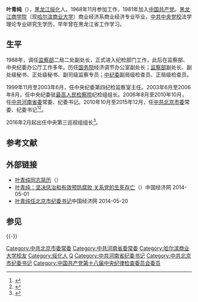 '''叶青纯'''（{{bd|1952年|4月|catIdx=Y叶}}），[[黑龙江|黑龙江]][[绥化|绥化]]人。1968年11月参加工作，1981年加入[[中国共产党|中国共产党]]。[[哈尔滨商业大学|黑龙江商学院]]（现[[哈尔滨商业大学|哈尔滨商业大学]]）商业经济系商业经济专业毕业，[[中共中央党校|中共中央党校]]法学理论专业研究生学历，早年曾在黑龙江省工作学习。
==生平==
1988年，调任[[监察部|监察部]]二局二处副处长，正式进入纪检部门工作，此后在监察部、中央纪委办公厅工作多年。历任[[中华人民共和国国务院|国务院]]经济调节办公室副处长；[[监察部|监察部]]副处长、副处级秘书、正处级秘书、副司级监察专员；[[中纪委|中纪委]]副局级检查员、正局级检查员。

1999年11月至2003年6月，任中央纪委第四纪检监察室主任。2003年6月至2006年8月，任中央纪委驻[[最高人民检察院|最高人民检察院]]纪检组组长。2006年8月至2010年10月，任[[中共河南省委|中共河南省委]]常委、纪委书记。2010年10月至2015年12月，任[[中共北京市委|中共北京市委]]常委、纪委书记<ref>{{cite web|accessdate=2013-11-29|url=http://news.xinhuanet.com/local/2010-10/09/c_12639590.htm|title=叶青纯任北京市委常委、市纪委书记|publisher=[[新华网|新华网]]|archive-date=2010-11-23|archive-url=https://web.archive.org/web/20101123193824/http://news.xinhuanet.com/local/2010-10/09/c_12639590.htm|dead-url=no}}</ref><ref>{{cite web|accessdate=2016-01-03|url=http://www.thepaper.cn/newsDetail_forward_1414822|title=福建省委常委、宣传部长李书磊任北京市纪委书记，接棒叶青纯|publisher=澎湃新闻|archive-date=2016-01-11|archive-url=https://web.archive.org/web/20160111092629/http://www.thepaper.cn/newsDetail_forward_1414822|dead-url=no}}</ref>。

2016年2月起出任中央第三巡视组组长<ref>{{cite web|url=http://news.sina.com.cn/c/nd/2016-03-01/doc-ifxpvysv5031968.shtml|title=媒体：中央第三巡视组配2名部级领导实属罕见|publisher=新浪网|accessdate=2016-03-01|archive-date=2016-03-01|archive-url=https://web.archive.org/web/20160301104021/http://news.sina.com.cn/c/nd/2016-03-01/doc-ifxpvysv5031968.shtml|dead-url=no}}</ref>。

==参考文献==
{{reflist|2}}
==外部链接==
*[http://www.ce.cn/xwzx/gnsz/szyw/201207/04/t20120704_23460530.shtml 叶青纯同志简历]（{{Wayback|url=http://www.ce.cn/xwzx/gnsz/szyw/201207/04/t20120704_23460530.shtml |date=20140502071500 }}）
*[http://www.ce.cn/xwzx/gnsz/szyw/200710/20/t20071020_13313337.shtml 叶青纯：坚决惩治和有效预防腐败 关系党的生死存亡]（{{Wayback|url=http://www.ce.cn/xwzx/gnsz/szyw/200710/20/t20071020_13313337.shtml |date=20140502003023 }}）中国经济网 2014-05-01
*[https://web.archive.org/web/20140520020837/http://www.ce.cn/xwzx/gnsz/gdxw/201010/09/t20101009_21873191.shtml 叶青纯任北京市纪委书记]中国经济网 2014-05-20
==参见==
{{-}}
{{start box}}
{{s-ppo|cpc}}
{{s-before|[[马志鹏|马志鹏]]}}
{{s-title|[[中国共产党北京市纪律检查委员会|中国共产党北京市纪律检查委员会]]书记|2010年10月－2015年12月}}
{{s-after|[[李书磊|李书磊]]}}
{{s-before|[[李清林|李清林]]}}
{{s-title|[[中国共产党河南省纪律检查委员会|中国共产党河南省纪律检查委员会]]书记|2006年8月－2010年10月}}
{{s-after|[[尹晋华|尹晋华]]}}
{{s-before|[[王克（中纪委）|王 克]]}}
{{s-title|[[中国共产党中央纪律检查委员会|中国共产党中央纪律检查委员会]]驻<br>[[最高人民检察院|最高人民检察院]]纪律检查组组长|2003年6月－2006年8月}}
{{s-after|[[石生龙|石生龙]]}}
{{s-before|？}}
{{s-title|[[中国共产党中央纪律检查委员会|中国共产党中央纪律检查委员会]]第四纪检监察室主任|1999年11月－2003年6月}}
{{s-after|[[石生龙|石生龙]]}}
{{end box}}
{{1998届中央党校一年制中青年干部培训班}}
{{DEFAULTSORT:Ye葉}}
[[Category:中共北京市委常委|Category:中共北京市委常委]]
[[Category:中共河南省委常委|Category:中共河南省委常委]]
[[Category:哈尔滨商业大学校友|Category:哈尔滨商业大学校友]]
[[Category:绥化人|Category:绥化人]]
[[Category:葉姓|Q]]
[[Category:中共河南省纪委书记|Category:中共河南省纪委书记]]
[[Category:中共北京市纪委书记|Category:中共北京市纪委书记]]
[[Category:中国共产党第十八届中央纪律检查委员会委员|Category:中国共产党第十八届中央纪律检查委员会委员]]
